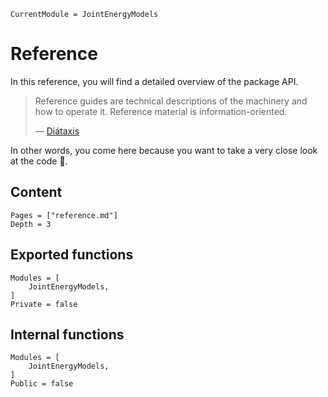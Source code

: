 ```@meta
CurrentModule = JointEnergyModels
```

# Reference
In this reference, you will find a detailed overview of the package API.

> Reference guides are technical descriptions of the machinery and how to operate it. Reference material is information-oriented.
>
> --- [Diátaxis](https://diataxis.fr/reference/)

In other words, you come here because you want to take a very close look at the code 🧐.

## Content

```@contents
Pages = ["reference.md"]
Depth = 3
```

## Exported functions

```@autodocs
Modules = [
    JointEnergyModels,
]
Private = false
```

## Internal functions

```@autodocs
Modules = [
    JointEnergyModels,
]
Public = false
```